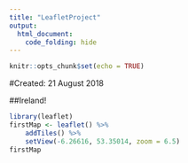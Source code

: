 ---
title: "LeafletProject"
output: 
  html_document:
    code_folding: hide
---

```{r setup, include=FALSE}
knitr::opts_chunk$set(echo = TRUE)
```

#Created: 21 August 2018  

##Ireland!

```{r leaflet map}
library(leaflet)
firstMap <- leaflet() %>%
    addTiles() %>%
    setView(-6.26616, 53.35014, zoom = 6.5)
firstMap
```

